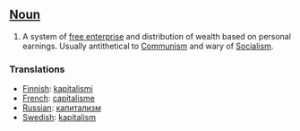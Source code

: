 ==[[Noun]]==
#A system of [[free enterprise]] and distribution of wealth based on personal earnings.  Usually antithetical to [[Communism]] and wary of [[Socialism]].

===Translations===
*[[Finnish]]: [[kapitalismi]]
*[[French]]: [[capitalisme]]
*[[Russian]]: [[капитализм]]
*[[Swedish]]: [[kapitalism]]